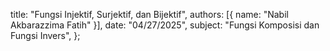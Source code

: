   title: "Fungsi Injektif, Surjektif, dan Bijektif",
  authors: [{ name: "Nabil Akbarazzima Fatih" }],
  date: "04/27/2025",
  subject: "Fungsi Komposisi dan Fungsi Invers",
};
